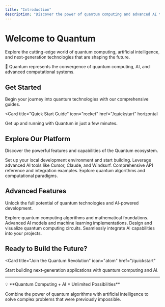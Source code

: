 ```yaml
---
title: "Introduction"
description: "Discover the power of quantum computing and advanced AI technologies"
---
```


# Welcome to Quantum

Explore the cutting-edge world of quantum computing, artificial intelligence, and next-generation technologies that are shaping the future.

<Note>
  🚀 Quantum represents the convergence of quantum computing, AI, and advanced computational systems.
</Note>

## Get Started

Begin your journey into quantum technologies with our comprehensive guides.

<Card
  title="Quick Start Guide"
  icon="rocket"
  href="/quickstart"
  horizontal
>
  Get up and running with Quantum in just a few minutes.
</Card>

## Explore Our Platform

Discover the powerful features and capabilities of the Quantum ecosystem.

<Columns cols={2}>
  <Card
    title="Development Environment"
    icon="code"
    href="/development"
  >
    Set up your local development environment and start building.
  </Card>
  <Card
    title="AI Tools Integration"
    icon="brain"
    href="/ai-tools/cursor"
  >
    Leverage advanced AI tools like Cursor, Claude, and Windsurf.
  </Card>
  <Card
    title="API Documentation"
    icon="terminal"
    href="/api-reference/introduction"
  >
    Comprehensive API reference and integration examples.
  </Card>
  <Card
    title="Quantum Computing"
    icon="atom"
    href="/essentials/settings"
  >
    Explore quantum algorithms and computational paradigms.
  </Card>
</Columns>

## Advanced Features

Unlock the full potential of quantum technologies and AI-powered development.

<Columns cols={2}>
  <Card
    title="Quantum Algorithms"
    icon="calculator"
    href="/essentials/markdown"
  >
    Explore quantum computing algorithms and mathematical foundations.
  </Card>
  <Card
    title="Neural Networks"
    icon="network-wired"
    href="/essentials/code"
  >
    Advanced AI models and machine learning implementations.
  </Card>
  <Card
    title="Quantum Circuits"
    icon="microchip"
    href="/essentials/images"
  >
    Design and visualize quantum computing circuits.
  </Card>
  <Card
    title="AI Integration"
    icon="robot"
    href="/essentials/reusable-snippets"
  >
    Seamlessly integrate AI capabilities into your projects.
  </Card>
</Columns>

## Ready to Build the Future?

<Card
  title="Join the Quantum Revolution"
  icon="atom"
  href="/quickstart"
>
  Start building next-generation applications with quantum computing and AI.
</Card>

---

<Note>
  💡 **Quantum Computing + AI = Unlimited Possibilities**
  
  Combine the power of quantum algorithms with artificial intelligence to solve complex problems that were previously impossible.
</Note>
